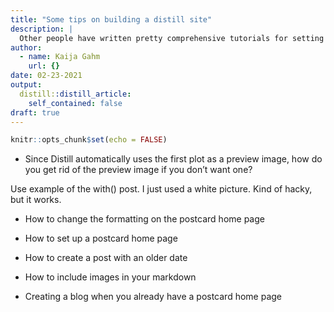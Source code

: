 ```yaml
---
title: "Some tips on building a distill site"
description: |
  Other people have written pretty comprehensive tutorials for setting up a distill site. Here are some shorter question/answer style tips for things I had to figure out how to do when I set up my own site.
author:
  - name: Kaija Gahm
    url: {}
date: 02-23-2021
output:
  distill::distill_article:
    self_contained: false
draft: true
---
```


```r
knitr::opts_chunk$set(echo = FALSE)
```

- Since Distill automatically uses the first plot as a preview image, how do you get rid of the preview image if you don't want one?

Use example of the with() post. I just used a white picture. Kind of hacky, but it works.

- How to change the formatting on the postcard home page

- How to set up a postcard home page

- How to create a post with an older date

- How to include images in your markdown

- Creating a blog when you already have a postcard home page

